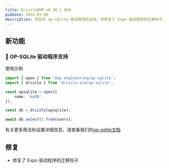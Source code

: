 ```yaml
---
title: DrizzleORM v0.30.1 发布
pubDate: 2024-03-08
description: 添加对 op-sqlite 驱动程序的支持，并修复了 Expo 驱动程序的迁移钩子。
---
```


## 新功能

### 🎉 OP-SQLite 驱动程序支持

使用示例

```ts copy {4,5,6,8}
import { open } from '@op-engineering/op-sqlite';
import { drizzle } from 'drizzle-orm/op-sqlite';

const opsqlite = open({
	name: 'myDB',
});

const db = drizzle(opsqlite);

await db.select().from(users);
```

有关更多用法和设置详细信息，请查看我们的[op-sqlite文档](http://orm.drizzle.team/docs/get-started-sqlite#op-sqlite)

## 修复

- 修复了 Expo 驱动程序的迁移钩子
